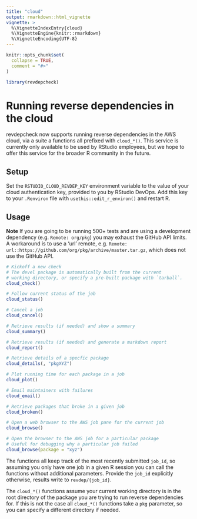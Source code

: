 ```yaml
---
title: "cloud"
output: rmarkdown::html_vignette
vignette: >
  %\VignetteIndexEntry{cloud}
  %\VignetteEngine{knitr::rmarkdown}
  %\VignetteEncoding{UTF-8}
---
```


```r
knitr::opts_chunk$set(
  collapse = TRUE,
  comment = "#>"
)
```

```r
library(revdepcheck)
```

# Running reverse dependencies in the cloud

revdepcheck now supports running reverse dependencies in the AWS cloud, via a suite a functions all prefixed with `cloud_*()`.
This service is currently only available to be used by RStudio employees, but we hope to offer this service for the broader R community in the future.

## Setup

Set the `RSTUDIO_CLOUD_REVDEP_KEY` environment variable to the value of your cloud authentication key, provided to you by RStudio DevOps.
Add this key to your `.Renviron` file with `usethis::edit_r_environ()` and restart R.

## Usage

**Note** If you are going to be running 500+ tests and are using a development dependency (e.g. `Remote: org/pkg`) you may exhaust the GitHub API limits. A workaround is to use a 'url' remote, e.g. `Remote: url::https://github.com/org/pkg/archive/master.tar.gz`, which does not use the GitHub API.

```r
# Kickoff a new check
# The devel package is automatically built from the current
# working directory, or specify a pre-built package with `tarball`.
cloud_check()

# Follow current status of the job
cloud_status()

# Cancel a job
cloud_cancel()

# Retrieve results (if needed) and show a summary
cloud_summary()

# Retrieve results (if needed) and generate a markdown report
cloud_report()

# Retrieve details of a specfic package
cloud_details(, "pkgXYZ")

# Plot running time for each package in a job
cloud_plot()

# Email maintainers with failures
cloud_email()

# Retrieve packages that broke in a given job
cloud_broken()

# Open a web browser to the AWS job pane for the current job
cloud_browse()

# Open the browser to the AWS job for a particular package
# Useful for debugging why a particular job failed
cloud_browse(package = "xyz")
```

The functions all keep track of the most recently submitted `job_id`, so assuming you only have one job in a given R session you can call the functions without additional parameters.
Provide the `job_id` explicitly otherwise, results write to `revdep/{job_id}`.

The `cloud_*()` functions assume your current working directory is in the root directory of the package you are trying to run reverse dependencies for.
If this is not the case all `cloud_*()` functions take a `pkg` parameter, so you can specify a different directory if needed.
